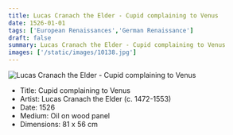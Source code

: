 ```yaml
---
title: Lucas Cranach the Elder - Cupid complaining to Venus
date: 1526-01-01
tags: ['European Renaissances','German Renaissance']
draft: false
summary: Lucas Cranach the Elder - Cupid complaining to Venus
images: ['/static/images/10138.jpg']
---
```


![Lucas Cranach the Elder - Cupid complaining to Venus](/static/images/10138.jpg)

* Title: Cupid complaining to Venus
* Artist: Lucas Cranach the Elder (c. 1472-1553)
* Date: 1526
* Medium: Oil on wood panel
* Dimensions: 81 x 56 cm


